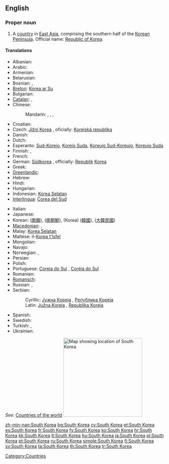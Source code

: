 ==English==
{{wikipedia}}

===Proper noun===
{{en-proper noun|sg=[[South]] [[Korea]]}}

# A [[country]] in [[East Asia]], comprising the southern half of the [[Korean Peninsula]]. Official name: [[Republic of Korea]].

====Translations====
{{trans-top|country in East Asia}}
* Albanian: {{t|sq|Koreja e Jugut|xs=Albanian}}
* Arabic: {{t|ar|كوريا الجنوبية|f|tr=kuriya al-janubíyya}}
* Armenian: {{t-|hy|Հարավային Կորեա|tr=Haravayin Korea}}
* Belarusian: {{t|be|Паўднёвая Карэя|f|tr=Paŭdnjóvaja Karéja|xs=Belarusian}}
* Bosnian: {{t-|bs|Južna Koreja|f}}, {{t-|bs|Republika Koreja|f}}
* [[Breton]]: [[Korea ar Su]]
* Bulgarian: {{t+|bg|Южна Корея|f|tr=Júžna Koréja}}
* [[Catalan]]: {{t-|ca|Corea del Sud|f}},
* Chinese:
*: Mandarin: {{t-|cmn|韓國|sc=Hani}},  {{t-|cmn|韩国|tr=Hánguó|sc=Hani}},  {{t|cmn|南韓|sc=Hani}},  {{t|cmn|南韩|tr=Nánhán|sc=Hani}}
* Croatian: {{t+|hr|Južna Koreja|f}}
* Czech: [[Jižní Korea]] {{f}}, oficially: [[Korejská republika]] {{f}}
* Danish: {{t-|da|Sydkorea}}
* Dutch: {{t+|nl|Zuid-Korea}}
* Esperanto: [[Sud-Koreio]], [[Koreio Suda]], [[Koreujo Sud-Koreujo]], [[Koreujo Suda]]
* Finnish: {{t+|fi|Etelä-Korea}}, {{t+|fi|Korean tasavalta}}
* French: {{t+|fr|Corée du Sud|f}}
* German: [[Südkorea]] {{n}}, officially: [[Republik]] [[Korea]] {{f}}
* Greek: {{t+|el|Νότια Κορέα|f|tr=Nótia Koréa}}
* [[Greenlandic]]: {{t-|kl|Korea Kujalleq|xs=Greenlandic}}
* Hebrew: {{t|he|דרום קוריאה|f|tr=daróm korea}}
* Hindi: {{t|hi|दक्षिण कोरिया|tr=dakṣiṇ kōriyā|xs=Hindi}}
* Hungarian: {{t+|hu|Dél-Korea}}
* Indonesian: [[Korea Selatan]]
* [[Interlingua]]: [[Corea del Sud]]
{{trans-mid}}
* Italian: {{t-|it|Corea del Sud|f}}
* Japanese: {{t+|ja|韓国|tr=かんこく, Kankoku}}
* Korean: {{t+|ko|남한|tr=Namhan|sc=Hang}} ([[南韓]]),  {{t|ko|남조선|tr=Namjoseon|sc=Hang}} ([[南朝鮮]]),  {{t+|ko|한국|tr=Hanguk|sc=Hang}} (Korea) ([[韓國]]),  {{qualifier|officially}} {{t+|ko|대한민국|tr=Daehanminguk|sc=Hang}} ([[大韓民國]])
* [[Macedonian]]: {{t+|mk|Јужна Кореја|f|tr=Júžna Koréja}},  {{t-|mk|Република Кореја|f|tr=Repúblika Koréja}}
* Malay: [[Korea Selatan]]
* Maltese: il-[[Korea t'Isfel]]
* Mongolian: {{t|mn|Өмнөд Солонгос|tr=Ömnöd Solongos|sc=Cyrl|xs=Mongolian}}
* Navajo: {{tø|nv|Kolíya Bikéyah Shádiʼááhjí Siʼánígíí}}
* Norwegian: {{t|no|Sør-Korea}}, {{t|no|Republikken Korea}}
* Persian: {{t|fa|کره جنوبی}}
* Polish: {{t+|pl|Korea Południowa}}
* Portuguese: [[Coreia do Sul]] {{qualifier|Portugal}}, [[Coréia do Sul]] {{qualifier|Brazil}}
* Romanian: {{t-|ro|Coreea de Sud|f}}
* [[Romansch]]: {{t|rm|Corea dal Sid|f}}
* Russian: {{t-|ru|Южная Корея|f|tr=Júžnaja Koréja}},  {{t-|ru|Республика Корея|f|tr=Respúblika Koréja}}
* Serbian:
*: Cyrillic: [[Јужна Кореја]] {{f}}, [[Република Кореја]] {{f}}
*: Latin: [[Južna Koreja]] {{f}}, [[Republika Koreja]] {{f}}
* Spanish: {{t+|es|Corea del Sur}}
* Swedish: {{t+|sv|Sydkorea}}
* Turkish: {{t+|tr|Güney Kore}}, {{t+|tr|Kore Cumhuriyeti}}
* Ukrainian: {{t|uk|Південна Корея|f|tr=Pivdénna Koréja|xs=Ukrainian}}
{{trans-bottom}}

''See'': [[Appendix:Countries of the world|Countries of the world]]
[[Image:Locator map of South Korea.svg|250px|thumb|Map showing location of South Korea]]

[[Category:Countries]]
[[Category:South Korea| ]]

[[zh-min-nan:South Korea]]
[[bg:South Korea]]
[[cy:South Korea]]
[[et:South Korea]]
[[es:South Korea]]
[[fr:South Korea]]
[[fy:South Korea]]
[[ko:South Korea]]
[[hr:South Korea]]
[[kk:South Korea]]
[[lt:South Korea]]
[[hu:South Korea]]
[[ja:South Korea]]
[[pl:South Korea]]
[[pt:South Korea]]
[[ru:South Korea]]
[[simple:South Korea]]
[[fi:South Korea]]
[[sv:South Korea]]
[[ta:South Korea]]
[[th:South Korea]]
[[tr:South Korea]]